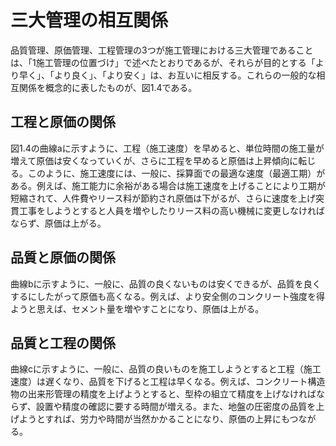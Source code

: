 
# 三大管理の相互関係

品質管理、原価管理、工程管理の3つが施工管理における三大管理であることは、「1施工管理の位置づけ」で述べたとおりであるが、それらが目的とする「より早く」、「より良く」、「より安く」は、お互いに相反する。これらの一般的な相互関係を概念的に表したものが、図1.4である。

## 工程と原価の関係

図1.4の曲線aに示すように、工程（施工速度）を早めると、単位時間の施工量が増えて原価は安くなっていくが、さらに工程を早めると原価は上昇傾向に転じる。このように、施工速度には、一般に、採算面での最適な速度（最適工期）がある。例えば、施工能力に余裕がある場合は施工速度を上げることにより工期が短縮されて、人件費やリース料が節約され原価は下がるが、さらに速度を上げ突貫工事をしようとすると人員を増やしたりリース料の高い機械に変更しなければならず、原価は上がる。

## 品質と原価の関係

曲線bに示すように、一般に、品質の良くないものは安くできるが、品質を良くするにしたがって原価も高くなる。例えば、より安全側のコンクリート強度を得ようと思えば、セメント量を増やすことになり、原価は上がる。

## 品質と工程の関係

曲線cに示すように、一般に、品質の良いものを施工しようとすると工程（施工速度）は遅くなり、品質を下げると工程は早くなる。例えば、コンクリート構造物の出来形管理の精度を上げようとすると、型枠の組立て精度を上げなければならず、設置や精度の確認に要する時間が増える。また、地盤の圧密度の品質を上げようとすれば、労力や時間が当然かかることになり、原価の上昇にもつながる。

<Figure 
  title="図-4:工程・品質・原価の相互関係" 
  url="/images/construction-management/overview/0104.jpg"
  size={5}
/>
